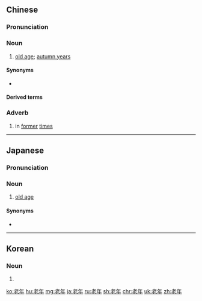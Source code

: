 ==Chinese==
{{zh-forms}}

===Pronunciation===
{{zh-pron
|m=lǎonián
|c=lou5 nin4
|h=pfs=ló-ngièn
|cat=n,adv
}}

===Noun===
{{zh-noun}}

# [[old age]]; [[autumn years]]

====Synonyms====
* {{zh-l|晚年}}

====Derived terms====
{{zh-der|老年痴呆症|老年人|中老年}}

===Adverb===
{{zh-adv}}

# {{lb|zh|literary}} in [[former]] [[time]]s

----

==Japanese==
{{ja-kanjitab|ろう|ねん|yomi=o}}

===Pronunciation===
{{ja-pron|ろうねん|y=o}}

===Noun===
{{ja-noun|ろうねん}}

# [[old age]]

====Synonyms====
* {{ja-r|晩年|ばんねん}}

----

==Korean==
{{ko-hanjatab}}

===Noun===
{{ko-noun|hj|hangeul=노년}}

# {{hanja form of|노년|[[old age]]}}

[[ko:老年]]
[[hu:老年]]
[[mg:老年]]
[[ja:老年]]
[[ru:老年]]
[[sh:老年]]
[[chr:老年]]
[[uk:老年]]
[[zh:老年]]